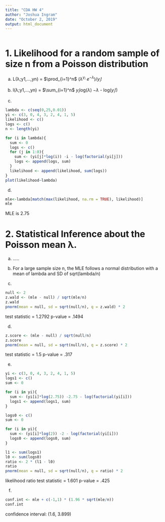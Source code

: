```yaml
---
title: "CDA HW 4"
author: "Joshua Ingram"
date: "October 2, 2019"
output: html_document
---
```


```r

```


# 1. Likelihood for a random sample of size n from a Poisson distribution

a.
L(λ;y1,...,yn) = $\prod_{i=1}^n$ ($\lambda^{y_i}$ $e^{-\lambda}$)/$y_i$!

b.
l(λ;y1,...,yn) = $\sum_{i=1}^n$ $y_i$log($\lambda$) $-\lambda$ - log($y_i$!)

c.
```r
lambda <- c(seq(0,25,0.01))
yi <- c(3, 0, 4, 3, 2, 4, 1, 5)
likelihood <- c()
logs <- c()
n <- length(yi)

for (i in lambda){
  sum <- 0
  logs <- c()
  for (j in 1:8){
    sum <- (yi[j]*log(i)) -i - log(factorial(yi[j]))
    logs <- append(logs, sum)
  }
  likelihood <- append(likelihood, sum(logs))
}
plot(likelihood~lambda)

```


d.
```r
mle<-lambda[match(max(likelihood, na.rm = TRUE), likelihood)]
mle
```

MLE is 2.75

# 2. Statistical Inference about the Poisson mean λ.

a. 
.....

b.
For a large sample size n, the MLE follows a normal distribution with a mean of lambda and SD of sqrt(lambda/n)

c.
```r
null <- 2
z.wald <- (mle - null) / sqrt(mle/n)
z.wald
pnorm(mean = null, sd = sqrt(null/n), q = z.wald) * 2
```
test statistic = 1.2792
p-value = .1494

d.
```r
z.score <- (mle - null) / sqrt(null/n)
z.score
pnorm(mean = null, sd = sqrt(null/n), q = z.score) * 2
```
test statistic = 1.5
p-value = .317

e.
```r
yi <- c(3, 0, 4, 3, 2, 4, 1, 5)
logs1 <- c()
sum <- 0

for (i in yi){
  sum <- (yi[i]*log(2.75)) -2.75 - log(factorial(yi[i]))
  logs1 <- append(logs1, sum)
}

logs0 <- c()
sum <- 0

for (i in yi){
  sum <- (yi[i]*log(2)) -2 - log(factorial(yi[i]))
  logs0 <- append(logs0, sum)
}

l1 <- sum(logs1)
l0 <- sum(logs0)
ratio <- 2 * (l1 - l0)
ratio
pnorm(mean = null, sd = sqrt(null/n), q = ratio) * 2
```
likelihood ratio test statistic = 1.601
p-value = .425

f.
```r
conf.int <- mle + c(-1,1) * (1.96 * sqrt(mle/n))
conf.int
```
confidence interval: (1.6, 3.899)

